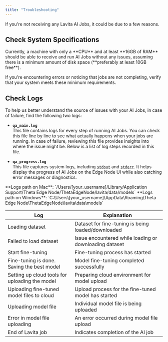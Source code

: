```yaml
---
title: "Troubleshooting"
---
```


If you're not receiving any Lavita AI Jobs, it could be due to a few reasons.

## Check System Specifications

<Note>
  Currently, a machine with only a **CPU** and at least **16GB of RAM** should be able to receive and run AI Jobs without any issues, assuming there is a minimum amount of disk space (**preferably at least 10GB free**).
</Note>

If you're encountering errors or noticing that jobs are not completing, verify that your system meets these minimum requirements.

## Check Logs

To help us better understand the source of issues with your AI Jobs, in case of failure, find the following two logs:

- **`qa_main.log`**  
  This file contains logs for every step of running AI Jobs. You can check this file line by line to see what actually happens when your jobs are running. In case of failure, reviewing this file provides insights into where the issue might be. Below is a list of log steps recorded in this file.

- **`qa_progress.log`**  
  This file captures system logs, including [`stdout`](https://en.wikipedia.org/wiki/Standard_streams) and [`stderr`](https://en.wikipedia.org/wiki/Standard_streams). It helps display the progress of AI Jobs on the Edge Node UI while also catching error messages or diagnostics.

<Tip>
  **Logs path on Mac**: `/Users/[your_username]/Library/Application Support/Theta Edge Node/ThetaEdgeNode/lavita/data/models`
</Tip>

<Tip>
  **Logs path on Windows**: `C:\Users\[your_username]\AppData\Roaming\Theta Edge Node\ThetaEdgeNode\lavita\data\models`
</Tip>

| Log                                            | Explanation                                            |
| --- | --- |
| Loading dataset                                | Dataset for fine-tuning is being loaded/downloaded    |
| Failed to load dataset                         | Issue encountered while loading or downloading dataset |
| Start fine-tuning                              | Fine-tuning process has started                        |
| Fine-tuning is done. Saving the best model     | Model fine-tuning completed successfully               |
| Setting up cloud tools for uploading the model | Preparing cloud environment for model upload          |
| Uploading fine-tuned model files to cloud      | Upload process for the fine-tuned model has started   |
| Uploading model file                           | Individual model file is being uploaded               |
| Error in model file uploading                  | An error occurred during model file upload            |
| End of Lavita job                              | Indicates completion of the AI job                    |